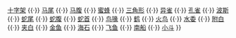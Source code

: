 {{Navbox
|name  = 中国古代星官-南天
|title  = [[南天中西星名對照表|{{color|#FCCC99|近南极星区星官}}]]
|border={{{border|}}}

|titlestyle = background: #8C0303; color: #FCCC99;
|groupstyle = background: #8C0303; color: #FCCC99;width:4em;
|abovestyle = background: #8C0303; color: #FCCC99;
|belowstyle = background: #8C0303; color: #FCCC99;
|state = collapsed

|liststyle=width:auto;
|group1 = [[近南極星區|{{color|#FCCC99|近南極星區}}]]
|list1 = [[海山 (星官)|海山]] {{·}} [[十字架 (星官)|十字架]] {{·}} [[马尾 (星官)|马尾]] {{·}} [[马腹]] {{·}} [[蜜蜂 (星官)|蜜蜂]] {{·}} [[三角形 (星官)|三角形]] {{·}} [[异雀 (星官)|异雀]] {{·}} [[孔雀 (星官)|孔雀]] {{·}} [[波斯 (星官)|波斯]] {{·}} [[蛇尾 (星官)|蛇尾]] {{·}} [[蛇腹]] {{·}} [[蛇首]] {{·}} [[鸟喙 (星官)|鸟喙]] {{·}} [[鹤 (星官)|鹤]] {{·}} [[火鸟 (星官)|火鸟]] {{·}} [[水委]] {{·}} [[附白]] {{·}} [[夹白]] {{·}} [[金鱼 (星官)|金鱼]] {{·}} [[海石]] {{·}} [[飞鱼 (星官)|飞鱼]] {{·}} [[南船 (星官)|南船]] {{·}} [[小斗 (星官)|小斗]]
}}<noinclude>[[Category:天文学模板|{{PAGENAME}}]]</noinclude>
<noinclude>{{Documentation}}</noinclude>